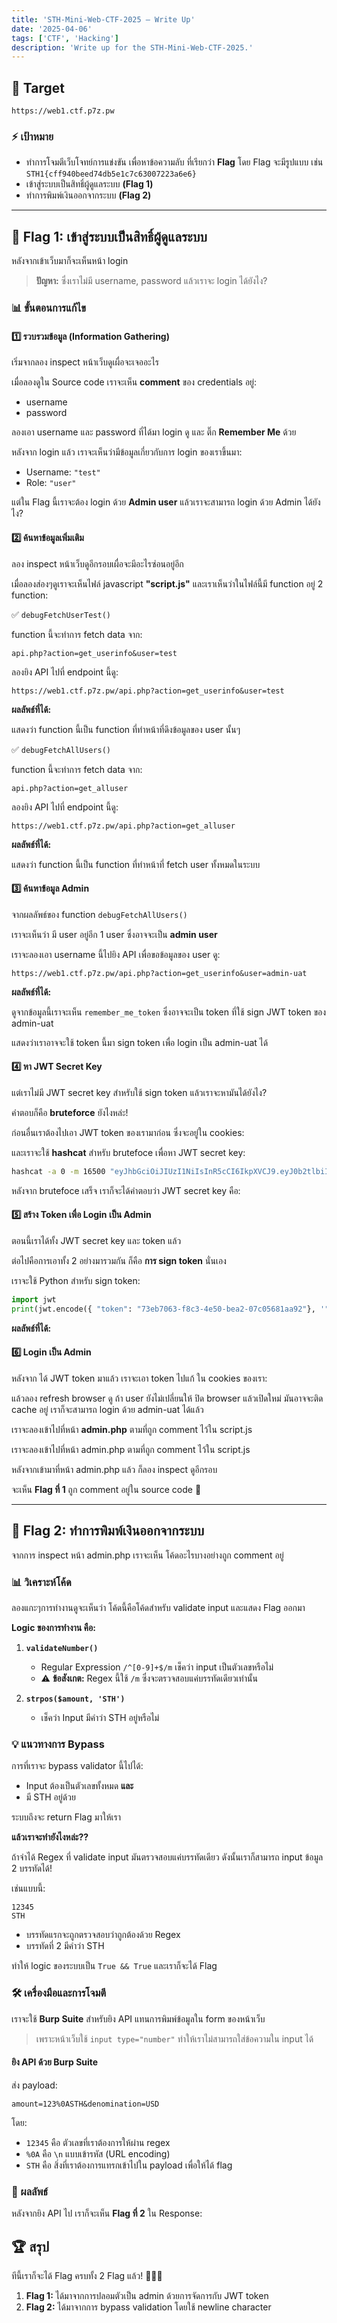 ```yaml
---
title: 'STH-Mini-Web-CTF-2025 — Write Up'
date: '2025-04-06'
tags: ['CTF', 'Hacking']
description: 'Write up for the STH-Mini-Web-CTF-2025.'
---
```


<ImageWithCredit
  src="/images/sth-ctf-2025.png"
  alt="STH Mini Web CTF 2025"
  credit="https://web1.ctf.p7z.pw"
  width={800}
  height={800}
/>

## 🎯 Target

```
https://web1.ctf.p7z.pw
```

### ⚡ เป้าหมาย

- ทำการโจมตีเว็บโจทย์การแข่งขัน เพื่อหาข้อความลับ ที่เรียกว่า **Flag** โดย Flag จะมีรูปแบบ เช่น `STH1{cff940beed74db5e1c7c63007223a6e6}`
- เข้าสู่ระบบเป็นสิทธิ์ผู้ดูแลระบบ **(Flag 1)**
- ทำการพิมพ์เงินออกจากระบบ **(Flag 2)**

---

## 🚩 Flag 1: เข้าสู่ระบบเป็นสิทธิ์ผู้ดูแลระบบ

<ImageWithCredit
  src="/images/sth-flag-1-1.png"
  alt="STH Flag 1"
  credit="https://web1.ctf.p7z.pw"
  width={800}
  height={800}
/>

หลังจากเข้าเว็บมาก็จะเห็นหน้า login

> **ปัญหา:** ซึ่งเราไม่มี username, password แล้วเราจะ login ได้ยังไง?

### 📊 ขั้นตอนการแก้ไข

#### 1️⃣ รวบรวมข้อมูล (Information Gathering)

เริ่มจากลอง inspect หน้าเว็บดูเผื่อจะเจออะไร

<ImageWithCredit
  src="/images/sth-flag-1-2.png"
  alt="STH Flag 1"
  credit="https://web1.ctf.p7z.pw"
  width={800}
  height={800}
/>

เมื่อลองดูใน Source code เราจะเห็น **comment** ของ credentials อยู่:

- username
- password

ลองเอา username และ password ที่ได้มา login ดู และ ติ๊ก **Remember Me** ด้วย

<ImageWithCredit
  src="/images/sth-flag-1-3.png"
  alt="STH Flag 1"
  credit="https://web1.ctf.p7z.pw"
  width={800}
  height={800}
/>

หลังจาก login แล้ว เราจะเห็นว่ามีข้อมูลเกี่ยวกับการ login ของเราขึ้นมา:

- Username: `"test"`
- Role: `"user"`

<ImageWithCredit
  src="/images/sth-flag-1-4.png"
  alt="STH Flag 1"
  credit="https://web1.ctf.p7z.pw"
  width={800}
  height={800}
/>

แต่ใน Flag นี้เราจะต้อง login ด้วย **Admin user** แล้วเราจะสามารถ login ด้วย Admin ได้ยังไง?

#### 2️⃣ ค้นหาข้อมูลเพิ่มเติม

ลอง inspect หน้าเว็บดูอีกรอบเผื่อจะมีอะไรซ่อนอยู่อีก

<ImageWithCredit
  src="/images/sth-flag-1-5.png"
  alt="STH Flag 1"
  credit="https://web1.ctf.p7z.pw"
  width={800}
  height={800}
/>

เมื่อลองส่องๆดูเราจะเห็นไฟล์ javascript **"script.js"** และเราเห็นว่าในไฟล์นี้มี function อยู่ 2 function:

✅ `debugFetchUserTest()`

<ImageWithCredit
  src="/images/sth-flag-1-6.png"
  alt="STH Flag 1"
  credit="https://web1.ctf.p7z.pw"
  width={800}
  height={800}
/>

function นี้จะทำการ fetch data จาก:

```
api.php?action=get_userinfo&user=test
```

ลองยิง API ไปที่ endpoint นี้ดู:

```
https://web1.ctf.p7z.pw/api.php?action=get_userinfo&user=test
```

**ผลลัพธ์ที่ได้:**

<ImageWithCredit
  src="/images/sth-flag-1-7.png"
  alt="STH Flag 1"
  credit="https://web1.ctf.p7z.pw"
  width={800}
  height={800}
/>

แสดงว่า function นี้เป็น function ที่ทำหน้าที่ดึงข้อมูลของ user นั้นๆ

✅ `debugFetchAllUsers()`

<ImageWithCredit
  src="/images/sth-flag-1-8.png"
  alt="STH Flag 1"
  credit="https://web1.ctf.p7z.pw"
  width={800}
  height={800}
/>

function นี้จะทำการ fetch data จาก:

```
api.php?action=get_alluser
```

ลองยิง API ไปที่ endpoint นี้ดู:

```
https://web1.ctf.p7z.pw/api.php?action=get_alluser
```

**ผลลัพธ์ที่ได้:**

<ImageWithCredit
  src="/images/sth-flag-1-9.png"
  alt="STH Flag 1"
  credit="https://web1.ctf.p7z.pw"
  width={800}
  height={800}
/>

แสดงว่า function นี้เป็น function ที่ทำหน้าที่ fetch user ทั้งหมดในระบบ

#### 3️⃣ ค้นหาข้อมูล Admin

จากผลลัพธ์ของ function `debugFetchAllUsers()`

เราจะเห็นว่า มี user อยู่อีก 1 user ซึ่งอาจจะเป็น **admin user**

เราจะลองเอา username นี้ไปยิง API เพื่อขอข้อมูลของ user ดู:

```
https://web1.ctf.p7z.pw/api.php?action=get_userinfo&user=admin-uat
```

**ผลลัพธ์ที่ได้:**

<ImageWithCredit
  src="/images/sth-flag-1-10.png"
  alt="STH Flag 1"
  credit="https://web1.ctf.p7z.pw"
  width={800}
  height={800}
/>

ดูจากข้อมูลนี้เราจะเห็น `remember_me_token` ซึ่งอาจจะเป็น token ที่ใช้ sign JWT token ของ admin-uat

แสดงว่าเราอาจจะใช้ token นี้มา sign token เพื่อ login เป็น admin-uat ได้

#### 4️⃣ หา JWT Secret Key

แต่เราไม่มี JWT secret key สำหรับใช้ sign token แล้วเราจะหามันได้ยังไง?

คำตอบก็คือ **bruteforce** ยังไงหล่ะ!

ก่อนอื่นเราต้องไปเอา JWT token ของเรามาก่อน ซึ่งจะอยู่ใน cookies:

<ImageWithCredit
  src="/images/sth-flag-1-11.png"
  alt="STH Flag 1"
  credit="https://web1.ctf.p7z.pw"
  width={800}
  height={800}
/>

และเราจะใช้ **hashcat** สำหรับ brutefoce เพื่อหา JWT secret key:

```bash
hashcat -a 0 -m 16500 "eyJhbGciOiJIUzI1NiIsInR5cCI6IkpXVCJ9.eyJ0b2tlbiI6ImI4MTk0M2JhLWQxYzUtNDk1YS04NDI3LTQ3MTFjMzkyNTZiZiJ9.Rlk_a69lx16hNhwn4nBfRxhiMGmEDoPIcxfr1_7JdH8" /usr/share/wordlists/rockyou.txt
```

<ImageWithCredit
  src="/images/sth-flag-1-12.png"
  alt="STH Flag 1"
  credit="https://web1.ctf.p7z.pw"
  width={800}
  height={800}
/>

หลังจาก brutefoce เสร็จ เราก็จะได้คำตอบว่า JWT secret key คือ:

<ImageWithCredit
  src="/images/sth-flag-1-13.png"
  alt="STH Flag 1"
  credit="https://web1.ctf.p7z.pw"
  width={800}
  height={800}
/>

#### 5️⃣ สร้าง Token เพื่อ Login เป็น Admin

ตอนนี้เราได้ทั้ง JWT secret key และ token แล้ว

ต่อไปคือการเอาทั้ง 2 อย่างมารวมกัน ก็คือ **การ sign token** นั่นเอง

เราจะใช้ Python สำหรับ sign token:

```python
import jwt
print(jwt.encode({ "token": "73eb7063-f8c3-4e50-bea2-07c05681aa92"}, '"bobcats"', algorithm="HS256"))
```

**ผลลัพธ์ที่ได้:**

<ImageWithCredit
  src="/images/sth-flag-1-14.png"
  alt="STH Flag 1"
  credit="https://web1.ctf.p7z.pw"
  width={800}
  height={800}
/>

#### 6️⃣ Login เป็น Admin

หลังจาก ได้ JWT token มาแล้ว เราจะเอา token ไปแก้ ใน cookies ของเรา:

<ImageWithCredit
  src="/images/sth-flag-1-15.png"
  alt="STH Flag 1"
  credit="https://web1.ctf.p7z.pw"
  width={800}
  height={800}
/>

แล้วลอง refresh browser ดู ถ้า user ยังไม่เปลี่ยนให้ ปิด browser แล้วเปิดใหม่ มันอาจจะติด cache อยู่
เราก็จะสามารถ login ด้วย admin-uat ได้แล้ว

<ImageWithCredit
  src="/images/sth-flag-1-16.png"
  alt="STH Flag 1"
  credit="https://web1.ctf.p7z.pw"
  width={800}
  height={800}
/>

เราจะลองเข้าไปที่หน้า **admin.php** ตามที่ถูก comment ไว้ใน script.js

<ImageWithCredit
  src="/images/sth-flag-1-17.png"
  alt="STH Flag 1"
  credit="https://web1.ctf.p7z.pw"
  width={800}
  height={800}
/>

เราจะลองเข้าไปที่หน้า admin.php ตามที่ถูก comment ไว้ใน script.js

<ImageWithCredit
  src="/images/sth-flag-1-18.png"
  alt="STH Flag 1"
  credit="https://web1.ctf.p7z.pw"
  width={800}
  height={800}
/>

หลังจากเข้ามาที่หน้า admin.php แล้ว ก็ลอง inspect ดูอีกรอบ

<ImageWithCredit
  src="/images/sth-flag-1-19.png"
  alt="STH Flag 1"
  credit="https://web1.ctf.p7z.pw"
  width={800}
  height={800}
/>

จะเห็น **Flag ที่ 1** ถูก comment อยู่ใน source code 🎉

---

## 🚩 Flag 2: ทำการพิมพ์เงินออกจากระบบ

จากการ inspect หน้า admin.php เราจะเห็น โค้ดอะไรบางอย่างถูก comment อยู่

<ImageWithCredit
  src="/images/sth-flag-2-1.png"
  alt="STH Flag 2"
  credit="https://web1.ctf.p7z.pw"
  width={800}
  height={800}
/>

### 📊 วิเคราะห์โค้ด

ลองแกะๆการทำงานดูจะเห็นว่า โค้ดนี้คือโค้ดสำหรับ validate input และแสดง Flag ออกมา

**Logic ของการทำงาน คือ:**

1. **`validateNumber()`**

   - Regular Expression `/^[0-9]+$/m` เช็คว่า input เป็นตัวเลขหรือไม่
   - ⚠️ **ข้อสังเกต:** Regex นี้ใช้ `/m` ซึ่งจะตรวจสอบแค่บรรทัดเดียวเท่านั้น

2. **`strpos($amount, 'STH')`**
   - เช็คว่า Input มีคำว่า STH อยู่หรือไม่

### 💡 แนวทางการ Bypass

การที่เราจะ bypass validator นี้ไปได้:

- Input ต้องเป็นตัวเลขทั้งหมด **และ**
- มี STH อยู่ด้วย

ระบบถึงจะ return Flag มาให้เรา

**แล้วเราจะทำยังไงหล่ะ??**

ถ้าจำได้ Regex ที่ validate input มันตรวจสอบแค่บรรทัดเดียว ดังนั้นเราก็สามารถ input ข้อมูล 2 บรรทัดได้!

เช่นแบบนี้:

```
12345
STH
```

- บรรทัดแรกจะถูกตรวจสอบว่าถูกต้องด้วย Regex
- บรรทัดที่ 2 มีคำว่า STH

ทำให้ logic ของระบบเป็น `True && True` และเราก็จะได้ Flag

### 🛠️ เครื่องมือและการโจมตี

เราจะใช้ **Burp Suite** สำหรับยิง API แทนการพิมพ์ข้อมูลใน form ของหน้าเว็บ

<ImageWithCredit
  src="/images/sth-flag-2-4.png"
  alt="STH Flag 2"
  credit="https://web1.ctf.p7z.pw"
  width={800}
  height={800}
/>

> เพราะหน้าเว็บใช้ `input type="number"` ทำให้เราไม่สามารถใส่ข้อความใน input ได้

#### ยิง API ด้วย Burp Suite

ส่ง payload:

```
amount=123%0ASTH&denomination=USD
```

โดย:

- `12345` คือ ตัวเลขที่เราต้องการให้ผ่าน regex
- `%0A` คือ `\n` แบบเข้ารหัส (URL encoding)
- `STH` คือ สิ่งที่เราต้องการแทรกเข้าไปใน payload เพื่อให้ได้ flag

<ImageWithCredit
  src="/images/sth-flag-2-2.png"
  alt="STH Flag 2"
  credit="https://web1.ctf.p7z.pw"
  width={800}
  height={800}
/>

### 🎯 ผลลัพธ์

หลังจากยิง API ไป เราก็จะเห็น **Flag ที่ 2** ใน Response:

<ImageWithCredit
  src="/images/sth-flag-2-3.png"
  alt="STH Flag 2"
  credit="https://web1.ctf.p7z.pw"
  width={800}
  height={800}
/>

## 🏆 สรุป

ทีนี้เราก็จะได้ Flag ครบทั้ง 2 Flag แล้ว! 🎉🎉🎉

1. **Flag 1:** ได้มาจากการปลอมตัวเป็น admin ด้วยการจัดการกับ JWT token
2. **Flag 2:** ได้มาจากการ bypass validation โดยใช้ newline character
